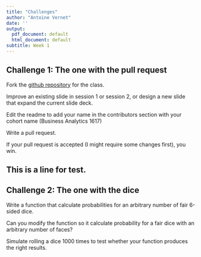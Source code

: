 ```yaml
---
title: "Challenges"
author: "Antoine Vernet"
date: ''
output:
  pdf_document: default
  html_document: default
subtitle: Week 1
---
```


## Challenge 1: The one with the pull request

Fork the [github repository](https://github.com/antoinevernet/BA1820) for the class.

Improve an existing slide in session 1 or session 2, or design a new slide that expand the current slide deck.

Edit the readme to add your name in the contributors section with your cohort name (Business Analytics 1617)

Write a pull request.

If your pull request is accepted (I might require some changes first), you win.

## This is a line for test.

## Challenge 2: The one with the dice


Write a function that calculate probabilities for an arbitrary number of fair 6-sided dice.

Can you modify the function so it calculate probability for a fair dice with an arbitrary number of faces?

Simulate rolling a dice 1000 times to test whether your function produces the right results.

